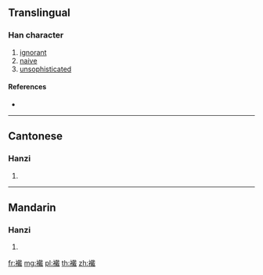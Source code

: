 {{character info/new}}
==Translingual==

===Han character===
{{Han char|rn=145|rad=衣|as=18|sn=24|four=33250|canj=LJIC|ids=⿰衤戴}}

# [[ignorant]]
# [[naive]]
# [[unsophisticated]]

====References====
* {{Han ref|kx=1127.240|dkj=34734|dj=1594.290|hdz=53122.060|uh=8976|ud=35190|bh=F7FB|bd=63483}}

----

==Cantonese==

===Hanzi===
{{yue-hanzi|jyut=de2|y=de2}}

# {{defn|lang=yue|sort=衣18}}

----

==Mandarin==

===Hanzi===
{{cmn-hanzi|pin=[[dài]] ([[dai4]]), [[xī]] ([[xi1]])|wg=tai<sup>4</sup>, hsi<sup>1</sup>}}

# {{defn|lang=cmn|sort=衣18}}

[[fr:襶]]
[[mg:襶]]
[[pl:襶]]
[[th:襶]]
[[zh:襶]]